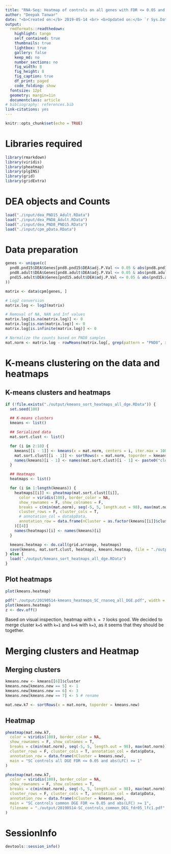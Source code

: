 ```yaml
---
title: "RNA-Seq: Heatmap of controls on all genes with FDR <= 0.05 and abs(LFC) >= 1"
author: "Deepak Tanwar"
date: "<b>Created on:</b> 2019-05-14 <br> <b>Updated on:</b> `r Sys.Date()`"
output:
  rmdformats::readthedown:
    highlight: tango
    self_contained: true
    thumbnails: true
    lightbox: true
    gallery: false
    keep_md: no
    number_sections: no
    fig_width: 8
    fig_height: 8
    fig_caption: true
    df_print: paged
    code_folding: show
  fontsize: 12pt
  geometry: margin=1in
  documentclass: article
# bibliography: references.bib
link-citations: yes
---
```


```r
knitr::opts_chunk$set(echo = TRUE)
```

# Libraries required

```r
library(rmarkdown)
library(viridis)
library(pheatmap)
library(plgINS)
library(grid)
library(gridExtra)
```

# DEA objects and Counts
```r
load("./input/dea_PND15_Adult.RData")
load("./input/dea_PND8_Adult.RData")
load("./input/dea_PND8_PND15.RData")
load("./input/cpm_pData.RData")
```


# Data preparation
```r
genes <- unique(c(
  pnd8.pnd15$DEA$Genes[pnd8.pnd15$DEA$adj.P.Val <= 0.05 & abs(pnd8.pnd15$DEA$logFC) >= 1],
  pnd8.adult$DEA$Genes[pnd8.adult$DEA$adj.P.Val <= 0.05 & abs(pnd8.adult$DEA$logFC) >= 1],
  pnd15.adult$DEA$Genes[pnd15.adult$DEA$adj.P.Val <= 0.05 & abs(pnd15.adult$DEA$logFC) >= 1]
))

matrix <- data$cpm[genes, ]

# Log2 conversion
matrix.log <- log2(matrix)

# Removal of NA, NAN and Inf values
matrix.log[is.na(matrix.log)] <- 0
matrix.log[is.nan(matrix.log)] <- 0
matrix.log[is.infinite(matrix.log)] <- 0

# Normalize the counts based on PND8 samples
mat.norm <- matrix.log - rowMeans(matrix.log[, grep(pattern = "PND8", x = colnames(matrix.log), value = T)])
```


# K-means clustering on the data and heatmaps

## K-means clusters and heatmaps
```r
if (!file.exists("./output/kmeans_sort_heatmaps_all_dge.RData")) {
  set.seed(100)

  ## K-means clusters
  kmeans <- list()

  ## Serialized data
  mat.sort.clust <- list()

  for (i in 2:10) {
    kmeans[[i - 1]] <- kmeans(x = mat.norm, centers = i, iter.max = 100)
    mat.sort.clust[[i - 1]] <- sortRows(x = mat.norm, toporder = kmeans[[i - 1]]$cluster)
    names(kmeans)[i - 1] <- names(mat.sort.clust)[i - 1] <- paste0("cluster_", i)
  }

  ## Heatmaps
  heatmaps <- list()

  for (i in 1:length(kmeans)) {
    heatmaps[[i]] <- pheatmap(mat.sort.clust[[i]],
      color = viridis(100), border_color = NA,
      show_rownames = F, show_colnames = F,
      breaks = c(min(mat.norm), seq(-5, 5, length.out = 98), max(mat.norm)),
      cluster_rows = F, cluster_cols = T,
      # annotation_col = data$pData,
      annotation_row = data.frame(nCluster = as.factor(kmeans[[i]]$cluster))
    )[[4]]
    names(heatmaps)[i] <- names(kmeans)[i]
  }

  kmeans.heatmap <- do.call(grid.arrange, heatmaps)
  save(kmeans, mat.sort.clust, heatmaps, kmeans.heatmap, file = "./output/kmeans_sort_heatmaps_all_dge.RData")
} else {
  load("./output/kmeans_sort_heatmaps_all_dge.RData")
}
```

## Plot heatmaps
```r
plot(kmeans.heatmap)
```

```r
pdf("./output/20190514-kmeans_heatmaps_SC_rnaseq_all_DGE.pdf", width = 11, height = 8.5)
plot(kmeans.heatmap)
z <- dev.off()
```


Based on visual inspection, heatmap with `k = 7` looks good. We decided to merge cluster `k=5` with `k=1` and `k=6` with `k=3`,  as it seems that they should be together.

# Merging clusters and Heatmap

## Merging clusters
```r
kmeans.new <- kmeans[[6]]$cluster
kmeans.new[kmeans.new == 5] <- 1
kmeans.new[kmeans.new == 6] <- 3
kmeans.new[kmeans.new == 7] <- 5 # rename

mat.new.k7 <- sortRows(x = mat.norm, toporder = kmeans.new)
```

## Heatmap
```r
pheatmap(mat.new.k7,
  color = viridis(100), border_color = NA,
  show_rownames = F, show_colnames = T,
  breaks = c(min(mat.norm), seq(-5, 5, length.out = 98), max(mat.norm)),
  cluster_rows = F, cluster_cols = T, annotation_col = data$pData,
  annotation_row = data.frame(nCluster = kmeans.new),
  main = "SC controls all DGE FDR <= 0.05 and abs(LFC) >= 1"
)
```


```r
pheatmap(mat.new.k7,
  color = viridis(100), border_color = NA,
  show_rownames = F, show_colnames = T,
  breaks = c(min(mat.norm), seq(-5, 5, length.out = 98), max(mat.norm)),
  cluster_rows = F, cluster_cols = T, annotation_col = data$pData,
  annotation_row = data.frame(nCluster = kmeans.new),
  main = "SC controls common DGE FDR <= 0.05 and abs(LFC) >= 1",
  filename = "./output/20190514-SC_controls_common_DEG_fdr05_lfc1.pdf"
)
```

# SessionInfo
```r
devtools::session_info()
```